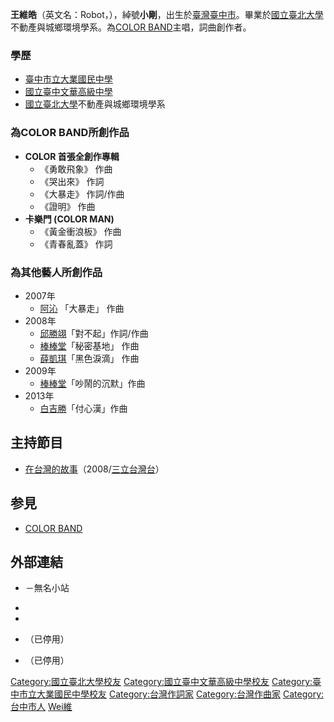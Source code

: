 {{BLP unsourced|time=2020-09-20T10:11:31+00:00}}
{{藝人
| 姓名 = 王維皓
| 類型 = 男歌手
| 圖片 = 
| 圖片簡介 = 
| 圖片尺寸 = 
| 英文名 = Robot
| 暱稱 = 小剛
| 國籍 = {{ROC}}
| 出生日期 = {{Birth date and age|1984|9|29}}
| 出生地點 = {{TWN}}[[臺中市|臺中市]]
| 教育程度 = [[國立臺北大學|國立臺北大學]]<br/>不動產與城鄉環境學系
| 音樂類型 = [[國語流行音樂|國語流行音樂]]
| 職業 = [[歌手|歌手]]、[[作詞人|作詞人]]、[[作曲人|作曲人]]、[[主持人|主持人]]
| 演奏樂器 = [[吉他|吉他]]
| 活躍年代 = 2006年至今
| 經紀公司 = 
| 唱片公司 =  [[百代音樂_(台灣)|百代音樂]]（2008年至今）
| 相關團體 = [[COLOR_BAND|COLOR BAND]]
| 代表作 =
| 網站 = 
}}
'''王維皓'''（英文名：Robot，{{bd|1984年|9月29日|CatIdx=W王}}），綽號'''小剛'''，出生於[[臺灣|臺灣]][[臺中市|臺中市]]。畢業於[[國立臺北大學|國立臺北大學]]不動產與城鄉環境學系。為[[COLOR_BAND|COLOR BAND]]主唱，詞曲創作者。

===學歷===
*[[臺中市立大業國民中學|臺中市立大業國民中學]]
*[[國立臺中文華高級中學|國立臺中文華高級中學]]
*[[國立臺北大學|國立臺北大學]]不動產與城鄉環境學系

===為COLOR BAND所創作品=== 
*'''COLOR 首張全創作專輯'''
**《勇敢飛象》 作曲
**《哭出來》 作詞
**《大暴走》 作詞/作曲
**《證明》 作曲
*'''卡樂門 (COLOR MAN)'''
**《黃金衝浪板》 作曲	
**《青春亂蓋》 作詞

===為其他藝人所創作品===
*2007年
**[[阿沁|阿沁]] 「大暴走」 作曲
* 2008年
**[[邱勝翊|邱勝翊]]「對不起」作詞/作曲
**[[棒棒堂|棒棒堂]]「秘密基地」 作曲
**[[薛凱琪|薛凱琪]]「黑色淚滴」 作曲
* 2009年
**[[棒棒堂|棒棒堂]]「吵鬧的沉默」作曲
* 2013年
**[[白吉勝|白吉勝]]「付心漢」作曲

==主持節目==
*[[在台灣的故事|在台灣的故事]]（2008/[[三立台灣台|三立台灣台]]）

==参見==
*[[COLOR_BAND|COLOR BAND]]

== 外部連結 ==
*{{official|http://www.wretch.cc/blog/COLORBAND}}－無名小站
*{{facebook|COLORFORFANS|COLOR}}
*{{sinaweibo|wearecolor}}
*{{plurk|COLORBAND}}（已停用）
*{{facebook|colorband|剛與樂}}（已停用）

{{DEFAULTSORT:Wang王}}
[[Category:國立臺北大學校友|Category:國立臺北大學校友]]
[[Category:國立臺中文華高級中學校友|Category:國立臺中文華高級中學校友]]
[[Category:臺中市立大業國民中學校友|Category:臺中市立大業國民中學校友]]
[[Category:台灣作詞家|Category:台灣作詞家]]
[[Category:台灣作曲家|Category:台灣作曲家]]
[[Category:台中市人|Category:台中市人]]
[[Category:王姓|Wei維]]